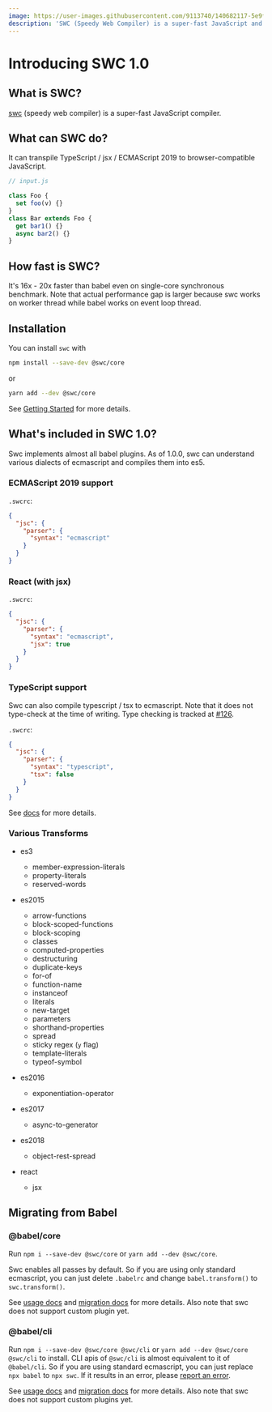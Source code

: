 ```yaml
---
image: https://user-images.githubusercontent.com/9113740/140682117-5e9f460e-c8f1-447c-88a0-e75f80779260.png
description: 'SWC (Speedy Web Compiler) is a super-fast JavaScript and TypeScript compiler.'
---
```



# Introducing SWC 1.0

<Authors date="February 8th, 2019">
  <Author name="DongYoon Kang" link="https://twitter.com/kdy1dev" />
</Authors>

## What is SWC?

[swc](https://github.com/swc-project/swc) (speedy web compiler) is a super-fast JavaScript compiler.

## What can SWC do?

It can transpile TypeScript / jsx / ECMAScript 2019 to browser-compatible JavaScript.

```js
// input.js

class Foo {
  set foo(v) {}
}
class Bar extends Foo {
  get bar1() {}
  async bar2() {}
}
```

## How fast is SWC?

It's 16x - 20x faster than babel even on single-core synchronous benchmark. Note that actual performance gap is larger because swc works on worker thread while babel works on event loop thread.

## Installation

You can install `swc` with

```sh
npm install --save-dev @swc/core
```

or

```sh
yarn add --dev @swc/core
```

See [Getting Started](/docs/getting-started) for more details.

## What's included in SWC 1.0?

Swc implements almost all babel plugins. As of 1.0.0, swc can understand various dialects of ecmascript and compiles them into es5.

### ECMAScript 2019 support

`.swcrc`:

```json
{
  "jsc": {
    "parser": {
      "syntax": "ecmascript"
    }
  }
}
```

### React (with jsx)

`.swcrc`:

```json
{
  "jsc": {
    "parser": {
      "syntax": "ecmascript",
      "jsx": true
    }
  }
}
```

### TypeScript support

Swc can also compile typescript / tsx to ecmascript. Note that it does not type-check at the time of writing. Type checking is tracked at [#126](https://github.com/swc-project/swc/issues/126).

`.swcrc`:

```json
{
  "jsc": {
    "parser": {
      "syntax": "typescript",
      "tsx": false
    }
  }
}
```

See [docs](/docs/configuration/swcrc) for more details.

### Various Transforms

- es3

  - member-expression-literals
  - property-literals
  - reserved-words

- es2015

  - arrow-functions
  - block-scoped-functions
  - block-scoping
  - classes
  - computed-properties
  - destructuring
  - duplicate-keys
  - for-of
  - function-name
  - instanceof
  - literals
  - new-target
  - parameters
  - shorthand-properties
  - spread
  - sticky regex (`y` flag)
  - template-literals
  - typeof-symbol

- es2016

  - exponentiation-operator

- es2017

  - async-to-generator

- es2018

  - object-rest-spread

- react
  - jsx

## Migrating from Babel

### @babel/core

Run `npm i --save-dev @swc/core` or `yarn add --dev @swc/core`.

Swc enables all passes by default. So if you are using only standard ecmascript, you can just delete `.babelrc` and change `babel.transform()` to `swc.transform()`.

See [usage docs](/docs/usage/core) and [migration docs](/docs/migrating-from-babel) for more details.
Also note that swc does not support custom plugin yet.

### @babel/cli

Run `npm i --save-dev @swc/core @swc/cli` or `yarn add --dev @swc/core @swc/cli` to install. CLI apis of `@swc/cli` is almost equivalent to it of `@babel/cli`. So if you are using standard ecmascript, you can just replace `npx babel` to `npx swc`. If it results in an error, please [report an error][issues].

See [usage docs](/docs/usage/cli) and [migration docs](/docs/migrating-from-babel) for more details. Also note that swc does not support custom plugins yet.

[issues]: https://github.com/swc-project/swc/issues
